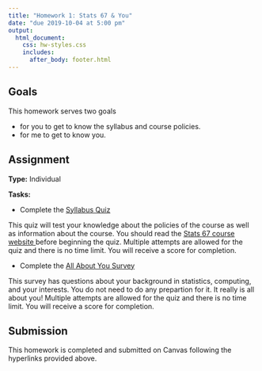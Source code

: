 ```yaml
---
title: "Homework 1: Stats 67 & You"
date: "due 2019-10-04 at 5:00 pm"
output: 
  html_document:
    css: hw-styles.css 
    includes:
      after_body: footer.html
---
```


## Goals 
This homework serves two goals 

- for you to get to know the syllabus and course policies.
- for me to get to know you.


## Assignment

__Type:__ Individual

__Tasks:__

- Complete the <a href= "https://canvas.eee.uci.edu/courses/19775/quizzes/70474"> Syllabus Quiz </a>

This quiz will test your knowledge about the policies of the course as well as information about the course. You should read the <a href= "https://mdogucu.ics.uci.edu/teaching/stats67-fa19/main.html" >Stats 67 course website </a> before beginning the quiz. Multiple attempts are allowed for the quiz and there is no time limit. You will receive a score for completion.

- Complete the <a href ="https://canvas.eee.uci.edu/courses/19775/quizzes/70475"> All About You Survey </a> 

This survey has questions about your background in statistics, computing, and your interests. You do not need to do any prepartion for it. It really is all about you! Multiple attempts are allowed for the quiz and there is no time limit. You will receive a score for completion.


## Submission

This homework is completed and submitted on Canvas following the hyperlinks provided above.
<br>
<br>
<br>
